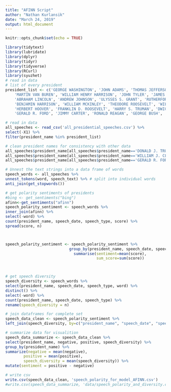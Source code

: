 ---
title: "AFINN Script"
author: "Nathan Kurlansik"
date: "March 24, 2019"
output: html_document
---

```{r setup, include=FALSE}
knitr::opts_chunk$set(echo = TRUE)
```



```{r cars}
library(tidytext)
library(lubridate)
library(dplyr)
library(tidyr)
library(tidyverse)
library(RCurl)
library(syuzhet)
# read in data
# list of every president
president_list <- c('GEORGE WASHINGTON', 'JOHN ADAMS', 'THOMAS JEFFERSON', 'JAMES MADISON', 'JAMES MONROE', 'JOHN QUINCY ADAMS', 'ANDREW JACKSON',
    'MARTIN VAN BUREN', 'WILLIAM HENRY HARRISON', 'JOHN TYLER', 'JAMES K. POLK', 'ZACHARY TAYLOR', 'MILLARD FILLMORE', 'FRANKLIN PIERCE', 'JAMES BUCHANAN',
    'ABRAHAM LINCOLN', 'ANDREW JOHNSON', 'ULYSSES S. GRANT', 'RUTHERFORD B. HAYES', 'JAMES A. GARFIELD', 'CHESTER A. ARTHUR', 'GROVER CLEVELAND',
    'BENJAMIN HARRISON', 'WILLIAM MCKINLEY', 'THEODORE ROOSEVELT', 'WILLIAM HOWARD TAFT', 'WOODROW WILSON', 'WARREN G. HARDING', 'CALVIN COOLIDGE',
    'HERBERT HOOVER', 'FRANKLIN D. ROOSEVELT', 'HARRY S. TRUMAN', 'DWIGHT D. EISENHOWER', 'JOHN F. KENNEDY', 'LYNDON B. JOHNSON', 'RICHARD NIXON',
    'GERALD R. FORD', 'JIMMY CARTER', 'RONALD REAGAN', 'GEORGE BUSH', 'WILLIAM J. CLINTON', 'GEORGE W. BUSH', 'BARACK OBAMA', 'DONALD J. TRUMP')

# read in data
all_speeches <- read_csv('all_presidential_speeches.csv') %>%
select(-X1) %>%
filter(president_name %in% president_list) 

# clean president names for consistency with other data
all_speeches$president_name[all_speeches$president_name=='DONALD J. TRUMP'] <- 'DONALD TRUMP'
all_speeches$president_name[all_speeches$president_name=='WILLIAM J. CLINTON'] <- 'BILL CLINTON'
all_speeches$president_name[all_speeches$president_name=='GERALD R. FORD'] <- 'GERALD FORD'

# Unnest the text strings into a data frame of words
speech_words <- all_speeches %>%
unnest_tokens(word, speech_text) %>% # split into individual words
anti_join(get_stopwords()) 

# get polarity sentiments of presidents
#bing <- get_sentiments("bing")
afinn<-get_sentiments("afinn")
speech_polarity_sentiment <- speech_words %>%
inner_join(afinn) %>%
select(-word) %>%	
count(president_name, speech_date, speech_type, score) %>%
spread(score, n) 



speech_polarity_sentiment <- speech_polarity_sentiment %>% 
                            group_by(president_name, speech_date, speech_type) %>% 
                              summarise(sentiment=mean(score),
                                        sum_score=sum(score))



# get speech diversity
speech_diversity <- speech_words %>%
select(president_name, speech_date, speech_type, word) %>%
distinct() %>%
select(-word) %>%
count(president_name, speech_date, speech_type) %>%
rename(speech_diversity = n)

# join dataframes for complete set
speech_data_clean <- speech_polarity_sentiment %>%
left_join(speech_diversity, by=c("president_name", "speech_date", "speech_type"))

# summarize data for visualition
speech_data_summarize <- speech_data_clean %>%
select(president_name, negative, positive, speech_diversity) %>%
group_by(president_name) %>%
summarize(negative = mean(negative),
		positive = mean(positive),
		speech_diversity = mean(speech_diversity)) %>%
mutate(sentiment = positive - negative)

# write csv
write.csv(speech_data_clean, 'speech_polarity_for_model_AFINN.csv')
#write.csv(speech_data_summarize, 'data/speech_polarity_and_diversity.csv')
```
